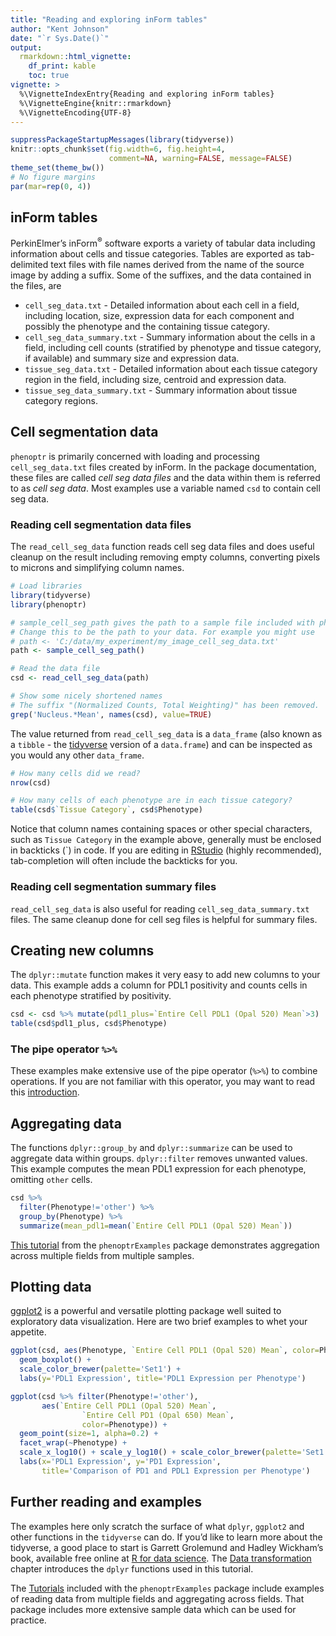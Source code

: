 ```yaml
---
title: "Reading and exploring inForm tables"
author: "Kent Johnson"
date: "`r Sys.Date()`"
output:
  rmarkdown::html_vignette:
    df_print: kable
    toc: true
vignette: >
  %\VignetteIndexEntry{Reading and exploring inForm tables}
  %\VignetteEngine{knitr::rmarkdown}
  %\VignetteEncoding{UTF-8}
---
```



```r
suppressPackageStartupMessages(library(tidyverse))
knitr::opts_chunk$set(fig.width=6, fig.height=4, 
                      comment=NA, warning=FALSE, message=FALSE)
theme_set(theme_bw())
# No figure margins
par(mar=rep(0, 4))
```

<style type="text/css">
img { 
  border: none;
}
table {
    width: auto !important;
}
.fa-external-link {
    font-size: 10px;
}
</style>

## inForm tables

PerkinElmer's inForm<sup>&reg;</sup> software exports a variety of
tabular data including information about cells and tissue categories.
Tables are exported as tab-delimited text files with file names
derived from the name of the source image by adding a suffix. Some
of the suffixes, and the data contained in the files, are

- `cell_seg_data.txt` - Detailed information about each cell in a field,
including location, size, expression data for each component and possibly
the phenotype and the containing tissue category.
- `cell_seg_data_summary.txt` - Summary information about the cells in a 
field, including cell counts (stratified by phenotype and tissue category,
if available) and summary size and expression data.
- `tissue_seg_data.txt` - Detailed information about each tissue category
region in the field, including size, centroid and expression data.
- `tissue_seg_data_summary.txt` - Summary information about tissue category
regions.

## Cell segmentation data

`phenoptr` is primarily concerned with loading and processing 
`cell_seg_data.txt` files created by inForm. In the package documentation,
these files are called _cell seg data files_ and the data within them is referred
to as _cell seg data_. Most examples use a variable named `csd` to 
contain cell seg data.

### Reading cell segmentation data files

The `read_cell_seg_data` function reads cell seg data files and does
useful cleanup on the result including removing empty columns,
converting pixels to microns and simplifying column names.

```r
# Load libraries
library(tidyverse)
library(phenoptr)

# sample_cell_seg_path gives the path to a sample file included with phenoptr.
# Change this to be the path to your data. For example you might use
# path <- 'C:/data/my_experiment/my_image_cell_seg_data.txt'
path <- sample_cell_seg_path()

# Read the data file
csd <- read_cell_seg_data(path)

# Show some nicely shortened names
# The suffix "(Normalized Counts, Total Weighting)" has been removed.
grep('Nucleus.*Mean', names(csd), value=TRUE)
```

The value returned from `read_cell_seg_data` is a `data_frame` (also known
as a `tibble` 
[<i class='fa fa-external-link'></i>](http://tibble.tidyverse.org/)
- the
[tidyverse](http://tidyverse.org/) version of a `data.frame`) and can be
inspected as you would any other `data_frame`.

```r
# How many cells did we read?
nrow(csd)

# How many cells of each phenotype are in each tissue category?
table(csd$`Tissue Category`, csd$Phenotype)
```

Notice that column names containing spaces or other special characters,
such as `Tissue Category` in the example above, generally must be enclosed in
backticks (`) in code. If you are editing in
[RStudio](https://www.rstudio.com/products/rstudio/) (highly recommended),
tab-completion will often include the backticks for you.

### Reading cell segmentation summary files

`read_cell_seg_data` is also useful for reading `cell_seg_data_summary.txt`
files. The same cleanup done for cell seg files is helpful for summary files.

## Creating new columns

The `dplyr::mutate`
[<i class='fa fa-external-link'></i>](http://dplyr.tidyverse.org/reference/mutate.html)
function makes it very easy to add new columns to your
data. This example adds a column for PDL1 positivity and counts cells
in each phenotype stratified by positivity.

```r
csd <- csd %>% mutate(pdl1_plus=`Entire Cell PDL1 (Opal 520) Mean`>3)
table(csd$pdl1_plus, csd$Phenotype)
```

### The pipe operator `%>%`

These examples make extensive use of the pipe operator (`%>%`) to combine
operations. If you are not familiar with this operator, you may
want to read this 
[introduction](http://magrittr.tidyverse.org/#usage).

## Aggregating data

The functions `dplyr::group_by`
[<i class='fa fa-external-link'></i>](http://dplyr.tidyverse.org/reference/group_by.html)
and `dplyr::summarize`
[<i class='fa fa-external-link'></i>](http://dplyr.tidyverse.org/reference/summarise.html)
can be used to aggregate
data within groups. `dplyr::filter`
[<i class='fa fa-external-link'></i>](http://dplyr.tidyverse.org/reference/filter.html)
removes unwanted values.
This example computes the mean PDL1 expression for each
phenotype, omitting `other` cells.

```r
csd %>% 
  filter(Phenotype!='other') %>% 
  group_by(Phenotype) %>% 
  summarize(mean_pdl1=mean(`Entire Cell PDL1 (Opal 520) Mean`))
```

[This tutorial](https://perkinelmer.github.io/phenoptrExamples/articles/aggregation.html)
from the `phenoptrExamples` package demonstrates aggregation across multiple
fields from multiple samples.

## Plotting data

[ggplot2](http://ggplot2.tidyverse.org/) is a powerful and versatile 
plotting package well suited to exploratory data visualization. Here are
two brief examples to whet your appetite.

```r
ggplot(csd, aes(Phenotype, `Entire Cell PDL1 (Opal 520) Mean`, color=Phenotype)) +
  geom_boxplot() + 
  scale_color_brewer(palette='Set1') + 
  labs(y='PDL1 Expression', title='PDL1 Expression per Phenotype')

ggplot(csd %>% filter(Phenotype!='other'), 
       aes(`Entire Cell PDL1 (Opal 520) Mean`, 
                `Entire Cell PD1 (Opal 650) Mean`,
                color=Phenotype)) +
  geom_point(size=1, alpha=0.2) + 
  facet_wrap(~Phenotype) +
  scale_x_log10() + scale_y_log10() + scale_color_brewer(palette='Set1') +
  labs(x='PDL1 Expression', y='PD1 Expression', 
       title='Comparison of PD1 and PDL1 Expression per Phenotype')
```

## Further reading and examples

The examples here only scratch
the surface of what `dplyr`, `ggplot2` and other functions in the `tidyverse`
can do. If you'd like to learn more about the tidyverse, 
a good place to start is Garrett Grolemund and Hadley Wickham's book,
available free online at
[R for data science](http://r4ds.had.co.nz/). 
The [Data transformation](http://r4ds.had.co.nz/transform.html) chapter
introduces the `dplyr` functions used in this tutorial.

The [Tutorials](https://perkinelmer.github.io/phenoptrExamples/index.html)
included with the `phenoptrExamples` package include examples of
reading data from multiple fields and
aggregating across fields. That package includes more extensive 
sample data which can be used for practice.
